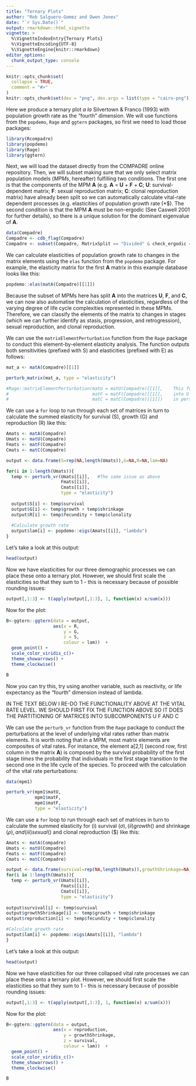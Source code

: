 ```yaml
---
title: "Ternary Plots"
author: "Rob Salguero-Gomez and Owen Jones"
date: "`r Sys.Date()`"
output: rmarkdown::html_vignette
vignette: >
  %\VignetteIndexEntry{Ternary Plots}
  %\VignetteEncoding{UTF-8}
  %\VignetteEngine{knitr::rmarkdown}
editor_options: 
  chunk_output_type: console
---
```


```r
knitr::opts_chunk$set(
  collapse = TRUE,
  comment = "#>"
)
knitr::opts_chunk$set(dev = "png", dev.args = list(type = "cairo-png"))
```

Here we produce a ternary plot *a la* Silvertown & Franco (1993) with population growth rate as the "fourth" dimension. We will use functions from the `popdemo`, `Rage` and `ggtern` packages, so first we need to load those packages:

```r
library(Rcompadre)
library(popdemo)
library(Rage)
library(ggtern)
```

Next, we will load the dataset directly from the COMPADRE online repository. Then, we will subset making sure that we only select matrix population models (*MPMs*, hereafter) fulfilling two conditions. The first one is that the components of the MPM **A** (e.g. **A** = **U** + **F** + **C**; **U**: survival-dependent matrix; **F**: sexual reproduction matrix; **C**: clonal reproduction matrix) have already been split so we can automatically calculate vital-rate dependent processes (e.g. elasticities of population growth rate (*$\lambda*). The second condition is that the MPM **A** must be non-ergodic (See Caswell 2001 for further details), so there is a unique solution for the dominant eigenvalue of **A**.

```r
data(Compadre)
Compadre <- cdb_flag(Compadre)
Compadre <- subset(Compadre, MatrixSplit == "Divided" & check_ergodic == TRUE)
```

We can calculate elasticities of population growth rate to changes in the matrix elements using the `elas` function from the `popdemo` package. For example, the elasticity matrix for the first **A** matrix in this example database looks like this:

```r
popdemo::elas(matA(Compadre)[[1]])
```

Because the subset of MPMs here has split **A** into the matrices **U**, **F**, and **C**, we can now also automatise the calculation of elasticities, regardless of the varying degree of life cycle complexities represented in these MPMs. Therefore, we can classify the elements of the matrix to changes in stages (which we can further identify as stasis, progression, and retrogression), sexual reproduction, and clonal reproduction. 

We can use the `matrixElementPerturbation` function from the `Rage` package to conduct this element-by-element elasticity analysis. The function outputs both sensitivities (prefixed with S) and elasticities (prefixed with E) as follows:


```r
mat_a <- matA(Compadre)[[1]]

perturb_matrix(mat_a, type = "elasticity")

#Rage::matrixElementPerturbation(matU = matU(Compadre)[[1]],    This function used to be able to accommodate partioning
#                                matF = matF(Compadre)[[1]],    into U F and C so we coudl partition this... but it's now gone
#                                matC = matC(Compadre)[[1]])    in perturb_matrix.... why?
```

We can use a `for` loop to run through each set of matrices in turn to calculate the summed elasticity for survival (S), growth (G) and reproduction (R) like this:

```r
Amats <- matA(Compadre)
Umats <- matU(Compadre)
Fmats <- matF(Compadre)
Cmats <- matC(Compadre)

output <- data.frame(S=rep(NA,length(Umats)),G=NA,R=NA,lam=NA)

for(i in 1:length(Umats)){
  temp <- perturb_vr(Umats[[i]],   #The same issue as above
                     Fmats[[i]],
                     Cmats[[i]],
                     type = "elasticity")
  
  output$S[i] <- temp$survival
  output$G[i] <- temp$growth + temp$shrinkage
  output$R[i] <- temp$fecundity + temp$clonality
  
  #Calculate growth rate
  output$lam[i] <- popdemo::eigs(Amats[[i]], "lambda")
}
```

Let's take a look at this output:

```r
head(output)
```

Now we have elasticities for our three demographic processes we can place these onto a ternary plot. However, we should first scale the elasticities so that they sum to 1 - this is necessary because of possible rounding issues:

```r
output[,1:3] <- t(apply(output[,1:3], 1, function(x) x/sum(x)))
```

Now for the plot:

```r
B<-ggtern::ggtern(data = output,
                  aes(x = R,
                      y = G,
                      z = S,
                      colour = lam))  +  
  geom_point() +    
  scale_color_viridis_c()+
  theme_showarrows() +
  theme_clockwise() 

B
```

Now you can try this, try using another variable, such as reactivity, or life expectancy as the "fourth" dimension instead of lambda. 

IN THE TEXT BELOW I RE-DO THE FUNCTIONALITY ABOVE AT THE VITAL RATE LEVEL. WE SHOULD FIRST FIX THE FUNCTION ABOVE SO IT DOES THE PARTITIONING OF MATRICES INTO SUBCOMPONENTS U F AND C

We can use the `perturb_vr` function from the `Rage` package to conduct the perturbations at the level of underlying vital rates rather than matrix elements. It is worth noting that in a MPM, most matrix elements are composites of vital rates. For instance, the element a[2,1] (second row, first column in the matrix **A**) is composed by the survival probability of the first stage *times* the probability that individuals in the first stage transition to the second one in the life cycle of the species. To proceed with the calculation of the vital rate perturbations:


```r

data(mpm1)

perturb_vr(mpm1$matU,
           mpm1$matF,
           mpm1$matF,
           type = "elasticity")
```

We can use a `for` loop to run through each set of matrices in turn to calculate the summed elasticity for (i) survival ($\sigma), (ii) growth ($\gamma) and shrinkage ($\rho), and (iii) sexual ($\phi) and clonal reproduction ($\kappa) like this:

```r
Amats <- matA(Compadre)
Umats <- matU(Compadre)
Fmats <- matF(Compadre)
Cmats <- matC(Compadre)

output <- data.frame(survival=rep(NA,length(Umats)),growthShrinkage=NA,reproduction=NA,lam=NA)
for(i in 1:length(Umats)){
  temp <- perturb_vr(Umats[[i]],
                     Fmats[[i]],
                     Cmats[[i]],
                     type = "elasticity")
  
output$survival[i] <- temp$survival
output$growthShrinkage[i] <- temp$growth + temp$shrinkage
output$reproduction[i] <- temp$fecundity + temp$clonality

#Calculate growth rate
output$lam[i] <- popdemo::eigs(Amats[[i]], "lambda")
}
```

Let's take a look at this output:

```r
head(output)
```

Now we have elasticities for our three collapsed vital rate processes we can place these onto a ternary plot. However, we should first scale the elasticities so that they sum to 1 - this is necessary because of possible rounding issues:

```r
output[,1:3] <- t(apply(output[,1:3], 1, function(x) x/sum(x)))
```

Now for the plot:

```r

B<-ggtern::ggtern(data = output,
                  aes(x = reproduction,
                      y = growthShrinkage,
                      z = survival,
                      colour = lam))  +  
  geom_point() +  
  scale_color_viridis_c()+
  theme_showarrows() +
  theme_clockwise() 

B
```
